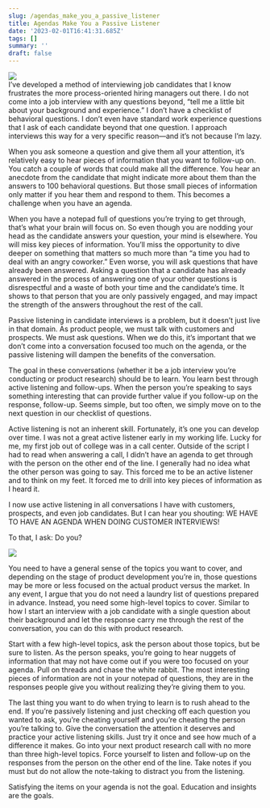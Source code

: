 ```yaml
---
slug: /agendas_make_you_a_passive_listener
title: Agendas Make You a Passive Listener
date: '2023-02-01T16:41:31.685Z'
tags: []
summary: ''
draft: false
---
```

[![](https://substackcdn.com/image/fetch/w_1456,c_limit,f_auto,q_auto:good,fl_progressive:steep/https%3A%2F%2Fsubstack-post-media.s3.amazonaws.com%2Fpublic%2Fimages%2Fd97db214-f39e-4cd0-81c9-249408cd9111_6000x4000.jpeg)](https://substackcdn.com/image/fetch/f_auto,q_auto:good,fl_progressive:steep/https%3A%2F%2Fsubstack-post-media.s3.amazonaws.com%2Fpublic%2Fimages%2Fd97db214-f39e-4cd0-81c9-249408cd9111_6000x4000.jpeg)  
I’ve developed a method of interviewing job candidates that I know frustrates the more process-oriented hiring managers out there. I do not come into a job interview with any questions beyond, “tell me a little bit about your background and experience.” I don’t have a checklist of behavioral questions. I don’t even have standard work experience questions that I ask of each candidate beyond that one question. I approach interviews this way for a very specific reason—and it’s not because I’m lazy.

When you ask someone a question and give them all your attention, it’s relatively easy to hear pieces of information that you want to follow-up on. You catch a couple of words that could make all the difference. You hear an anecdote from the candidate that might indicate more about them than the answers to 100 behavioral questions. But those small pieces of information only matter if you hear them and respond to them. This becomes a challenge when you have an agenda.

When you have a notepad full of questions you’re trying to get through, that’s what your brain will focus on. So even though you are nodding your head as the candidate answers your question, your mind is elsewhere. You will miss key pieces of information. You’ll miss the opportunity to dive deeper on something that matters so much more than “a time you had to deal with an angry coworker.” Even worse, you will ask questions that have already been answered. Asking a question that a candidate has already answered in the process of answering one of your other questions is disrespectful and a waste of both your time and the candidate’s time. It shows to that person that you are only passively engaged, and may impact the strength of the answers throughout the rest of the call.

Passive listening in candidate interviews is a problem, but it doesn’t just live in that domain. As product people, we must talk with customers and prospects. We must ask questions. When we do this, it’s important that we don’t come into a conversation focused too much on the agenda, or the passive listening will dampen the benefits of the conversation.

The goal in these conversations (whether it be a job interview you’re conducting or product research) should be to learn. You learn best through active listening and follow-ups. When the person you’re speaking to says something interesting that can provide further value if you follow-up on the response, follow-up. Seems simple, but too often, we simply move on to the next question in our checklist of questions.

Active listening is not an inherent skill. Fortunately, it’s one you can develop over time. I was not a great active listener early in my working life. Lucky for me, my first job out of college was in a call center. Outside of the script I had to read when answering a call, I didn’t have an agenda to get through with the person on the other end of the line. I generally had no idea what the other person was going to say. This forced me to be an active listener and to think on my feet. It forced me to drill into key pieces of information as I heard it.

I now use active listening in all conversations I have with customers, prospects, and even job candidates. But I can hear you shouting: WE HAVE TO HAVE AN AGENDA WHEN DOING CUSTOMER INTERVIEWS!

To that, I ask: Do you?

[![](https://substackcdn.com/image/fetch/w_1456,c_limit,f_auto,q_auto:good,fl_progressive:steep/https%3A%2F%2Fsubstack-post-media.s3.amazonaws.com%2Fpublic%2Fimages%2F33be1bf6-d757-42ec-a8ec-aee9a2addc3f_480x270.gif)](https://substackcdn.com/image/fetch/f_auto,q_auto:good,fl_progressive:steep/https%3A%2F%2Fsubstack-post-media.s3.amazonaws.com%2Fpublic%2Fimages%2F33be1bf6-d757-42ec-a8ec-aee9a2addc3f_480x270.gif)

You need to have a general sense of the topics you want to cover, and depending on the stage of product development you’re in, those questions may be more or less focused on the actual product versus the market. In any event, I argue that you do not need a laundry list of questions prepared in advance. Instead, you need some high-level topics to cover. Similar to how I start an interview with a job candidate with a single question about their background and let the response carry me through the rest of the conversation, you can do this with product research.

Start with a few high-level topics, ask the person about those topics, but be sure to listen. As the person speaks, you’re going to hear nuggets of information that may not have come out if you were too focused on your agenda. Pull on threads and chase the white rabbit. The most interesting pieces of information are not in your notepad of questions, they are in the responses people give you without realizing they’re giving them to you.

The last thing you want to do when trying to learn is to rush ahead to the end. If you’re passively listening and just checking off each question you wanted to ask, you’re cheating yourself and you’re cheating the person you’re talking to. Give the conversation the attention it deserves and practice your active listening skills. Just try it once and see how much of a difference it makes. Go into your next product research call with no more than three high-level topics. Force yourself to listen and follow-up on the responses from the person on the other end of the line. Take notes if you must but do not allow the note-taking to distract you from the listening.

Satisfying the items on your agenda is not the goal. Education and insights are the goals.
